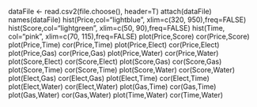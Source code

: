 dataFile <- read.csv2(file.choose(), header=T)
attach(dataFile)
names(dataFile)
hist(Price,col="lightblue", xlim=c(320, 950),freq=FALSE)
hist(Score,col="lightgreen", xlim=c(50, 90),freq=FALSE)
hist(Time, col="pink", xlim=c(70, 115),freq=FALSE)
plot(Price,Score)
cor(Price,Score)
plot(Price,Time)
cor(Price,Time)
plot(Price,Elect)
cor(Price,Elect)
plot(Price,Gas)
cor(Price,Gas)
plot(Price,Water)
cor(Price,Water)
plot(Score,Elect)
cor(Score,Elect)
plot(Score,Gas)
cor(Score,Gas)
plot(Score,Time)
cor(Score,Time)
plot(Score,Water)
cor(Score,Water)
plot(Elect,Gas)
cor(Elect,Gas)
plot(Elect,Time)
cor(Elect,Time)
plot(Elect,Water)
cor(Elect,Water)
plot(Gas,Time)
cor(Gas,Time)
plot(Gas,Water)
cor(Gas,Water)
plot(Time,Water)
cor(Time,Water)
